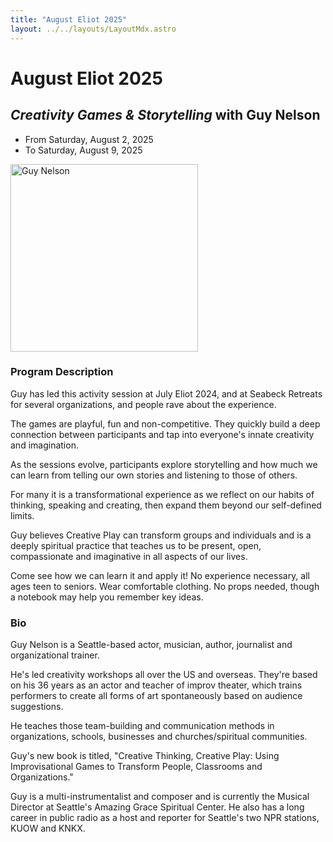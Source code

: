 ```yaml
---
title: "August Eliot 2025"
layout: ../../layouts/LayoutMdx.astro
---
```


# August Eliot 2025
## *Creativity Games & Storytelling* with Guy Nelson

- From Saturday, August 2, 2025
- To Saturday, August 9, 2025

<img 
    src={photo.src} 
    alt="Guy Nelson"
    width="300" />


### Program Description

Guy has led this activity session at July Eliot 2024, and at Seabeck Retreats for several organizations, 
and people rave about the experience. 

The games are playful, fun and non-competitive. They quickly build a deep connection between participants 
and tap into everyone's innate creativity and imagination. 

As the sessions evolve, participants explore storytelling and how much we can learn from telling our 
own stories and listening to those of others. 

For many it is a transformational experience as we reflect on our habits of thinking, 
speaking and creating, then expand them beyond our self-defined limits.  

Guy believes Creative Play can transform groups and individuals and is a
deeply spiritual practice that teaches us to be present, open, compassionate and imaginative in all aspects of our lives. 

Come see how we can learn it and apply it!  No experience necessary, all ages teen to seniors. 
Wear comfortable clothing. No props needed, though a notebook may help you remember key ideas.

### Bio

Guy Nelson is a Seattle-based actor, musician, author, journalist and organizational trainer. 

He's led creativity workshops all over the US and overseas. They're based on his 
36 years as an actor and teacher of improv theater, which trains performers to create 
all forms of art spontaneously based on audience suggestions. 

He teaches those team-building and communication methods in organizations, schools, 
businesses and churches/spiritual communities. 

Guy's new book is titled, "Creative Thinking, Creative Play: Using 
Improvisational Games to Transform People, Classrooms and Organizations." 

Guy is a multi-instrumentalist and composer and is currently the Musical Director at 
Seattle's Amazing Grace Spiritual Center. He also has a long career in 
public radio as a host and reporter for Seattle's two NPR stations, KUOW and KNKX.

